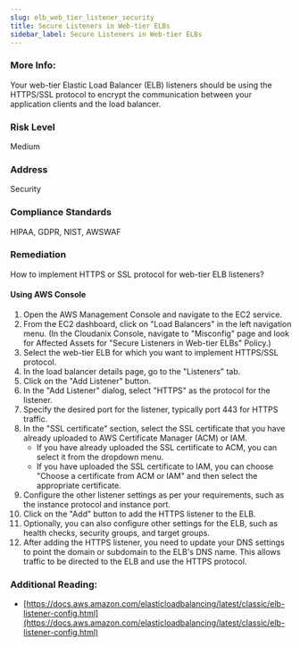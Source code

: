 ```yaml
---
slug: elb_web_tier_listener_security
title: Secure Listeners in Web-tier ELBs
sidebar_label: Secure Listeners in Web-tier ELBs
---
```


### More Info:

Your web-tier Elastic Load Balancer (ELB) listeners should be using the HTTPS/SSL protocol to encrypt the communication between your application clients and the load balancer.

### Risk Level

Medium

### Address

Security

### Compliance Standards

HIPAA, GDPR, NIST, AWSWAF

### Remediation

How to implement HTTPS or SSL protocol for web-tier ELB listeners?

#### Using AWS Console

1. Open the AWS Management Console and navigate to the EC2 service.
2. From the EC2 dashboard, click on "Load Balancers" in the left navigation menu.
    (In the Cloudanix Console, navigate to "Misconfig" page and look for Affected Assets for "Secure Listeners in Web-tier ELBs" Policy.)
3. Select the web-tier ELB for which you want to implement HTTPS/SSL protocol.
4. In the load balancer details page, go to the "Listeners" tab.
5. Click on the "Add Listener" button.
6. In the "Add Listener" dialog, select "HTTPS" as the protocol for the listener.
7. Specify the desired port for the listener, typically port 443 for HTTPS traffic.
8. In the "SSL certificate" section, select the SSL certificate that you have already uploaded to AWS Certificate Manager (ACM) or IAM.
   - If you have already uploaded the SSL certificate to ACM, you can select it from the dropdown menu.  
   - If you have uploaded the SSL certificate to IAM, you can choose "Choose a certificate from ACM or IAM" and then select the appropriate certificate.
9. Configure the other listener settings as per your requirements, such as the instance protocol and instance port.
10. Click on the "Add" button to add the HTTPS listener to the ELB.
11. Optionally, you can also configure other settings for the ELB, such as health checks, security groups, and target groups.
12. After adding the HTTPS listener, you need to update your DNS settings to point the domain or subdomain to the ELB's DNS name. This allows traffic to be directed to the ELB and use the HTTPS protocol.

### Additional Reading:

- [https://docs.aws.amazon.com/elasticloadbalancing/latest/classic/elb-listener-config.html](https://docs.aws.amazon.com/elasticloadbalancing/latest/classic/elb-listener-config.html) 

